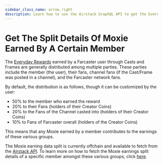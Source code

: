 ```yaml
---
sidebar_class_name: arrow_right
description: Learn how to use the Airstack GraphQL API to get the Everday Rewards split of a user.
---
```



# Get The Split Details Of Moxie Earned By A Certain Member

The [Everyday Rewards](https://build.moxie.xyz/the-moxie-protocol/everyday-rewards) earned by a Farcaster user through Casts and Frames are generally distributed among multiple parties. These parties include the member (the user), their fans, channel fans (if the Cast/Frame was posted in a channel), and the Farcaster network fans.

By default, the distribution is as follows, though it can be customized by the user:

- 50% to the member who earned the reward
- 20% to their Fans (holders of their Creator Coins)
- 20% to the Fans of the Channel casted into (holders of their Creator Coins)
- 10% to Fans of Farcaster overall (holders of the Creator Coins)

This means that any Moxie earned by a member contributes to the earnings of these various groups.

The Moxie earning data split is currently offchain and available to fetch from the [Airstack API](https://app.airstack.xyz). To learn more on how to fetch the Moxie earnings split details of a specific member amongst these various groups, click [here](https://docs.airstack.xyz/airstack-docs-and-faqs/moxie/farcaster-moxie-rewards-earnings#get-the-split-details-of-moxie-earned-by-certain-user).
